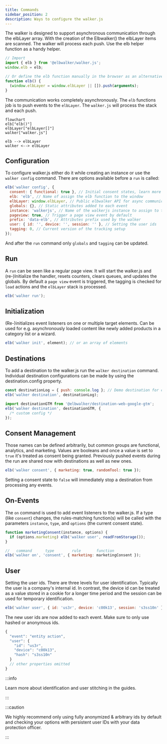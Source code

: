 ```yaml
---
title: Commands
sidebar_position: 2
description: Ways to configure the walker.js
---
```



The walker is designed to support asynchronous communication through the
elbLayer array. With the creation of the Elbwalker() the elbLayer items are
scanned. The walker will process each push. Use the elb helper function as a
handy helper.

```js
// Import
import { elb } from '@elbwalker/walker.js';
window.elb = elb;

// Or define the elb function manually in the browser as an alternative
function elb() {
  (window.elbLayer = window.elbLayer || []).push(arguments);
}
```

The communication works completely asynchronously. The `elb` functions job is to
push events to the `elbLayer`. The `walker.js` will process the stack and each
push.

```mermaid
flowchart
elb["elb()"]
elbLayer["elbLayer[]"]
walker["walker.js"]

elb --> elbLayer
walker <--> elbLayer
```

## Configuration

To&nbsp;<Link to="/docs/clients/walkerjs/installation#configuration">configure
walker.js</Link> either do it while creating an instance or use the
`walker config` command. There are options available before a `run` is called:

```js
elb('walker config', {
  consent: { functional: true }, // Initial consent states, learn more under consent
  elb: 'elb', // Name of assign the elb function to the window
  elbLayer: window.elbLayer, // Public elbwalker API for async communication (only prior run)
  globals: {}, // Static attributes added to each event
  instance: 'walkerjs', // Name of the walkerjs instance to assign to the window
  pageview: true, // Trigger a page view event by default
  prefix: 'data-elb', // Attributes prefix used by the walker
  user: { id: '', device: '', session: '' }, // Setting the user ids
  tagging: 0, // Current version of the tracking setup
});
```

And after the `run` command only `globals` and `tagging` can be updated.

## Run

A `run` can be seen like a regular page view. It will start the walker.js and
(re-)Initialize the handler, resets counters, clears queues, and updates the
globals. By default a `page view` event is triggered, the tagging is checked for
`load` actions and the `elbLayer` stack is processed.

```js
elb('walker run');
```

## Initialization

(Re-)initializes event listeners on one or multiple target elements. Can be used
for e.g. asynchronously loaded content like newly added products in a category
list or a wizard.

```js
elb('walker init', element); // or an array of elements
```

## Destinations

To add a destination to the walker.js run the `walker destination` command.
Individual destination configurations can be made by using the
destination.config property.

```js
const destinationLog = { push: console.log }; // Demo destination for console.log
elb('walker destination', destinationLog);

import destinationGTM from '@elbwalker/destination-web-google-gtm';
elb('walker destination', destinationGTM, {
  /* custom config */
});
```

## Consent Management

Those names can be defined arbitrarily, but common groups are functional,
analytics, and marketing. Values are booleans and once a value is set to `true`
it's treated as consent being granted. Previously pushed events during the run
are shared now with destinations as well as new ones.

```js
elb('walker consent', { marketing: true, randomTool: true });
```

Setting a consent state to `false` will immediately stop a destination from
processing any events.

## On-Events

The `on` command is used to add event listeners to the walker.js. If a type
(like `consent`) changes, the rules-matching function(s) will be called with the
parameters `instance`, `type`, and `options` (the current consent state).

```js
function marketingConsent(instance, options) {
  if (options.marketing) elb('walker user', readFromStorage());
}

//   command      type        rule       function
elb('walker on', 'consent', { marketing: marketingConsent });
```

## User

Setting the user ids. There are three levels for user identification. Typically
the user is a company's internal id. In contrast, the device id can be treated
as a value stored in a cookie for a longer time period and the session can be
used for temporary identification.

```js
elb('walker user', { id: 'us3r', device: 'c00k13', session: 's3ss10n' });
```

The new user ids are now added to each event. Make sure to only use hashed or
anonymous ids.

```js
{
  "event": "entity action",
  "user": {
    "id": "us3r",
    "device": "c00k13",
    "hash": "s3ss10n"
  }
  // other properties omitted
}
```

:::info

Learn more about identification and <Link to="/docs/guides/user_stitching">user
stitching</Link> in the guides.

:::

:::caution

We highly recommend only using fully anonymized & arbitrary ids by default and
checking your options with persistent user IDs with your data protection
officer.

:::
